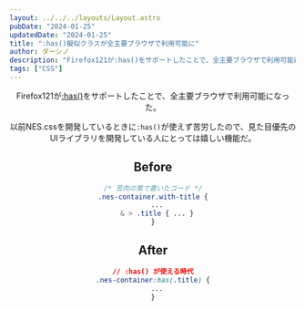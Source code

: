 ```yaml
---
layout: ../../../layouts/Layout.astro
pubDate: "2024-01-25"
updatedDate: "2024-01-25"
title: ":has()擬似クラスが全主要ブラウザで利用可能に"
author: ダーシノ
description: "Firefox121が:has()をサポートしたことで、全主要ブラウザで利用可能にな"
tags: ["CSS"]
---
```



<Header {...frontmatter} />

Firefox121が[:has()](https://developer.mozilla.org/en-US/docs/Web/CSS/:has)をサポートしたことで、全主要ブラウザで利用可能になった。

以前NES.cssを開発しているときに`:has()`が使えず苦労したので、見た目優先のUIライブラリを開発している人にとっては嬉しい機能だ。

## Before
```css
/* 苦肉の策で書いたコード */
.nes-container.with-title {
  ...
  & > .title { ... }
}
```

## After
```css
// :has() が使える時代
.nes-container:has(.title) {
  ...
}
```

